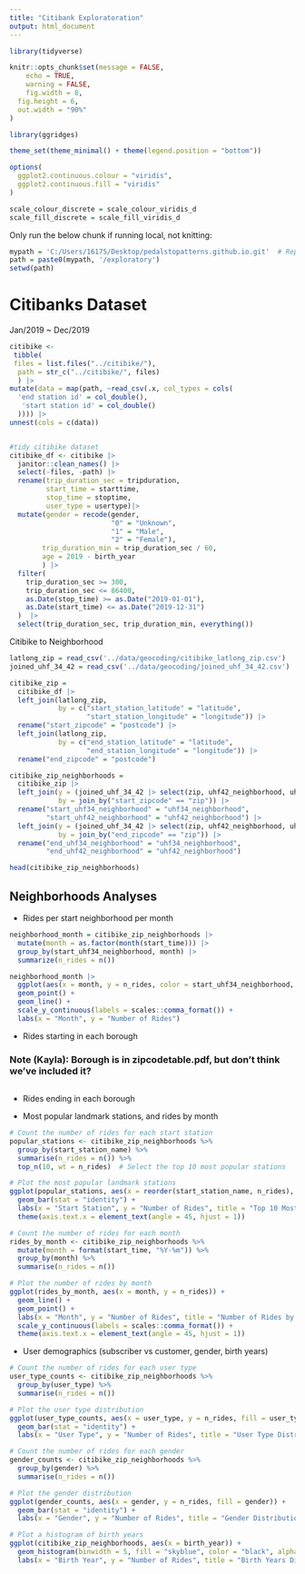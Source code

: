 ```yaml
---
title: "Citibank Exploratoration"
output: html_document
---
```


```r
library(tidyverse)

knitr::opts_chunk$set(message = FALSE,
	echo = TRUE,
	warning = FALSE,
	fig.width = 8, 
  fig.height = 6,
  out.width = "90%"
)

library(ggridges)

theme_set(theme_minimal() + theme(legend.position = "bottom"))

options(
  ggplot2.continuous.colour = "viridis",
  ggplot2.continuous.fill = "viridis"
)

scale_colour_discrete = scale_colour_viridis_d
scale_fill_discrete = scale_fill_viridis_d
```

Only run the below chunk if running local, not knitting: 
```r
mypath = 'C:/Users/16175/Desktop/pedalstopatterns.github.io.git'  # Replace with your actual path
path = paste0(mypath, '/exploratory')
setwd(path)
```


# Citibanks Dataset
Jan/2019 ~ Dec/2019
```r
citibike <- 
 tibble(
 files = list.files("../citibike/"),
  path = str_c("../citibike/", files)
  ) |>
mutate(data = map(path, ~read_csv(.x, col_types = cols(
  'end station id' = col_double(),
   'start station id' = col_double()
  )))) |>
unnest(cols = c(data))


#tidy citibike dataset
citibike_df <- citibike |>
  janitor::clean_names() |>
  select(-files, -path) |>
  rename(trip_duration_sec = tripduration,
         start_time = starttime,
         stop_time = stoptime,
         user_type = usertype)|>
  mutate(gender = recode(gender,
                         "0" = "Unknown",
                         "1" = "Male",
                         "2" = "Female"),
        trip_duration_min = trip_duration_sec / 60,
        age = 2019 - birth_year
        ) |>
  filter(
    trip_duration_sec >= 300,
    trip_duration_sec <= 86400,
    as.Date(stop_time) >= as.Date("2019-01-01"),
    as.Date(start_time) <= as.Date("2019-12-31")
  )  |>
  select(trip_duration_sec, trip_duration_min, everything())
```


Citibike to Neighborhood

```r
latlong_zip = read_csv('../data/geocoding/citibike_latlong_zip.csv')
joined_uhf_34_42 = read_csv('../data/geocoding/joined_uhf_34_42.csv')

citibike_zip =
  citibike_df |>
  left_join(latlong_zip, 
            by = c("start_station_latitude" = "latitude",
                   "start_station_longitude" = "longitude")) |>
  rename("start_zipcode" = "postcode") |>
  left_join(latlong_zip, 
            by = c("end_station_latitude" = "latitude",
                   "end_station_longitude" = "longitude")) |>
  rename("end_zipcode" = "postcode") 

citibike_zip_neighborhoods =
  citibike_zip |>
  left_join(y = (joined_uhf_34_42 |> select(zip, uhf42_neighborhood, uhf34_neighborhood)),
            by = join_by("start_zipcode" == "zip")) |> 
  rename("start_uhf34_neighborhood" = "uhf34_neighborhood",
         "start_uhf42_neighborhood" = "uhf42_neighborhood") |> 
  left_join(y = (joined_uhf_34_42 |> select(zip, uhf42_neighborhood, uhf34_neighborhood)),
            by = join_by("end_zipcode" == "zip")) |> 
  rename("end_uhf34_neighborhood" = "uhf34_neighborhood",
         "end_uhf42_neighborhood" = "uhf42_neighborhood")

head(citibike_zip_neighborhoods)
```

## Neighborhoods Analyses

* Rides per start neighborhood per month
```r
neighborhood_month = citibike_zip_neighborhoods |>
  mutate(month = as.factor(month(start_time))) |>
  group_by(start_uhf34_neighborhood, month) |>
  summarize(n_rides = n())

neighborhood_month |> 
  ggplot(aes(x = month, y = n_rides, color = start_uhf34_neighborhood, group = start_uhf34_neighborhood)) +
  geom_point() +
  geom_line() +
  scale_y_continuous(labels = scales::comma_format()) +
  labs(x = "Month", y = "Number of Rides")
```


* Rides starting in each borough 

### Note (Kayla): Borough is in zipcodetable.pdf, but don't think we've included it? 
```r


```


* Rides ending in each borough

* Most popular landmark stations, and rides by month
```r
# Count the number of rides for each start station
popular_stations <- citibike_zip_neighborhoods %>%
  group_by(start_station_name) %>%
  summarise(n_rides = n()) %>%
  top_n(10, wt = n_rides)  # Select the top 10 most popular stations

# Plot the most popular landmark stations
ggplot(popular_stations, aes(x = reorder(start_station_name, n_rides), y = n_rides)) +
  geom_bar(stat = "identity") +
  labs(x = "Start Station", y = "Number of Rides", title = "Top 10 Most Popular Landmark Stations") +
  theme(axis.text.x = element_text(angle = 45, hjust = 1))

# Count the number of rides for each month
rides_by_month <- citibike_zip_neighborhoods %>%
  mutate(month = format(start_time, "%Y-%m")) %>%
  group_by(month) %>%
  summarise(n_rides = n())

# Plot the number of rides by month
ggplot(rides_by_month, aes(x = month, y = n_rides)) +
  geom_line() +
  geom_point() +
  labs(x = "Month", y = "Number of Rides", title = "Number of Rides by Month") +
  scale_y_continuous(labels = scales::comma_format()) +
  theme(axis.text.x = element_text(angle = 45, hjust = 1))
```

* User demographics (subscriber vs customer, gender, birth years)
```r
# Count the number of rides for each user type
user_type_counts <- citibike_zip_neighborhoods %>%
  group_by(user_type) %>%
  summarise(n_rides = n())

# Plot the user type distribution
ggplot(user_type_counts, aes(x = user_type, y = n_rides, fill = user_type)) +
  geom_bar(stat = "identity") +
  labs(x = "User Type", y = "Number of Rides", title = "User Type Distribution")

# Count the number of rides for each gender
gender_counts <- citibike_zip_neighborhoods %>%
  group_by(gender) %>%
  summarise(n_rides = n())

# Plot the gender distribution
ggplot(gender_counts, aes(x = gender, y = n_rides, fill = gender)) +
  geom_bar(stat = "identity") +
  labs(x = "Gender", y = "Number of Rides", title = "Gender Distribution")

# Plot a histogram of birth years
ggplot(citibike_zip_neighborhoods, aes(x = birth_year)) +
  geom_histogram(binwidth = 5, fill = "skyblue", color = "black", alpha = 0.7) +
  labs(x = "Birth Year", y = "Number of Rides", title = "Birth Years Distribution")
```

